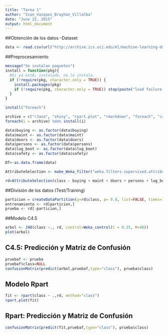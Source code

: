 ```yaml
---
title: "Tarea 1"
author: "Ivan_Vazquez_Brayhan_Villalba"
date: "June 22, 2015"
output: html_document
---
```


##Obtención de los datos
-Dataset
```r
data <- read.csv(url("http://archive.ics.uci.edu/ml/machine-learning-databases/car/car.data"), header = FALSE, col.names=c("buying","maint", "doors", "persons", "lug_boot", "safety","class"))
```

##Preprocesamiento
```r
message("Se instalan paquetes")
install = function(pkg){
  #Si ya estÃ¡ instalado, no lo instala.
  if (!require(pkg, character.only = TRUE)) {
    install.packages(pkg)
    if (!require(pkg, character.only = TRUE)) stop(paste("load failure:", pkg))
  }
}

install("foreach")

archive = c("rJava", "shiny", "rpart.plot", "rmarkdown", "foreach", "caret", "e1071", "rpart", "tree", "RWeka", "C50")
foreach(i = archive) %do% install(i)

data$buying <- as.factor(data$buying)
data$maint <- as.factor(data$maint)
data$doors <- as.factor(data$doors)
data$persons <- as.factor(data$persons)
data$lug_boot <- as.factor(data$lug_boot)
data$safety <- as.factor(data$safety)

DT<-as.data.frame(data)

AttributeSelection <- make_Weka_filter("weka.filters.supervised.attribute.AttributeSelection")

rd=AttributeSelection(class ~ buying + maint + doors + persons + lug_boot + safety, DT, control = Weka_control(E = "weka.attributeSelection.InfoGainAttributeEval", S = "weka.attributeSelection.Ranker -T -1.7976931348623157E308 -N 4"))
```

##División de los datos (Test/Training)
```r
particion = createDataPartition(y=rd$class, p= 0.8, list=FALSE, times=1)
entrenamiento <- rd[particion,]
prueba <- rd[-particion,]
```

##Modelo C4.5
```r
arbol <- J48(class ~., rd, control=Weka_control(C = 0.25, M=40))
plot(arbol)
```

## C4.5: Predicción y Matriz de Confusión
```r
pruebaf <- prueba 
pruebaf$class=NULL
confusionMatrix(predict(arbol,pruebaf,type="class"), prueba$class)
```

## Modelo Rpart
```r
fit <- rpart(class ~ .,rd, method="class")
rpart.plot(fit)
```

## Rpart: Predicción y Matriz de Confusión
```r
confusionMatrix(predict(fit,pruebaf,type="class"), prueba$class)
```
